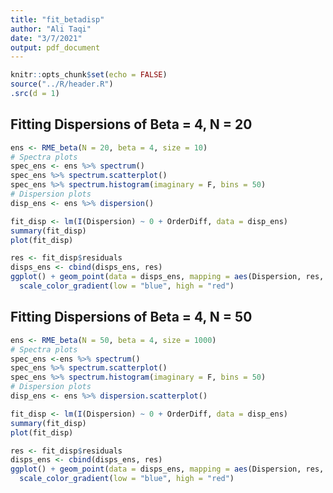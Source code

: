 ```yaml
---
title: "fit_betadisp"
author: "Ali Taqi"
date: "3/7/2021"
output: pdf_document
---
```


```r
knitr::opts_chunk$set(echo = FALSE)
source("../R/header.R")
.src(d = 1)
```

## Fitting Dispersions of Beta = 4, N = 20

```r
ens <- RME_beta(N = 20, beta = 4, size = 10)
# Spectra plots
spec_ens <- ens %>% spectrum()
spec_ens %>% spectrum.scatterplot()
spec_ens %>% spectrum.histogram(imaginary = F, bins = 50)
# Dispersion plots
disp_ens <- ens %>% dispersion()
```

```r
fit_disp <- lm(I(Dispersion) ~ 0 + OrderDiff, data = disp_ens)
summary(fit_disp)
plot(fit_disp)
```

```r
res <- fit_disp$residuals
disps_ens <- cbind(disps_ens, res)
ggplot() + geom_point(data = disps_ens, mapping = aes(Dispersion, res, color = OrderDiff)) +
  scale_color_gradient(low = "blue", high = "red")
```

## Fitting Dispersions of Beta = 4, N = 50

```r
ens <- RME_beta(N = 50, beta = 4, size = 1000)
# Spectra plots
spec_ens <-ens %>% spectrum()
spec_ens %>% spectrum.scatterplot()
spec_ens %>% spectrum.histogram(imaginary = F, bins = 50)
# Dispersion plots
disp_ens <- ens %>% dispersion.scatterplot()
```

```r
fit_disp <- lm(I(Dispersion) ~ 0 + OrderDiff, data = disp_ens)
summary(fit_disp)
plot(fit_disp)
```

```r
res <- fit_disp$residuals
disps_ens <- cbind(disps_ens, res)
ggplot() + geom_point(data = disps_ens, mapping = aes(Dispersion, res, color = OrderDiff)) +
  scale_color_gradient(low = "blue", high = "red")
```